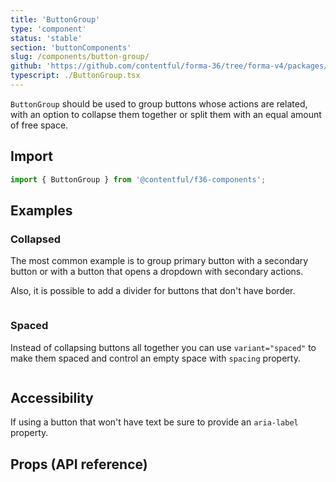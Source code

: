 ```yaml
---
title: 'ButtonGroup'
type: 'component'
status: 'stable'
section: 'buttonComponents'
slug: /components/button-group/
github: 'https://github.com/contentful/forma-36/tree/forma-v4/packages/components/button/src/ButtonGroup'
typescript: ./ButtonGroup.tsx
---
```


`ButtonGroup` should be used to group buttons whose actions are related, with an option to collapse them together or split them with an equal amount of free space.

## Import

```js static=true
import { ButtonGroup } from '@contentful/f36-components';
```

## Examples

### Collapsed

The most common example is to group primary button with a secondary button or with a button that opens a dropdown with secondary actions.

Also, it is possible to add a divider for buttons that don't have border.

```jsx file=../../examples/ButtonGroupCollapsedExample.tsx

```

### Spaced

Instead of collapsing buttons all together you can use `variant="spaced"` to make them spaced and control an empty space with `spacing` property.

```jsx file=../../examples/ButtonGroupSpacedExample.tsx

```

## Accessibility

If using a button that won't have text be sure to provide an `aria-label` property.

## Props (API reference)

<Props
  of="ButtonGroup"
  storybookPath="/story/components-button-buttongroup--basic"
/>
